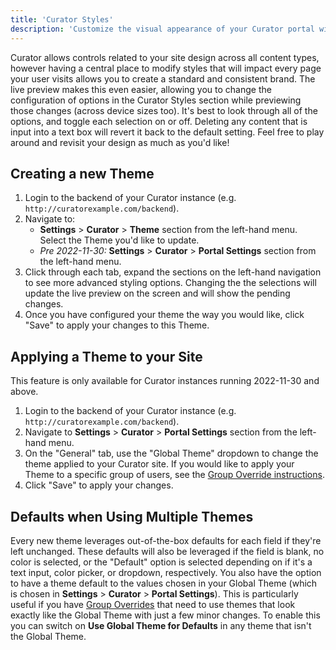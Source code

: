 ---
title: 'Curator Styles'
description: 'Customize the visual appearance of your Curator portal with built-in styling options and theme configurations.'
---

Curator allows controls related to your site design across all content types, however having a central place to modify
styles that will impact every page your user visits allows you to create a standard and consistent brand.  The live
preview makes this even easier, allowing you to change the configuration of options in the Curator Styles section while
previewing those changes (across device sizes too).  It's best to look through all of the options, and toggle each
selection on or off.  Deleting any content that is input into a text box will revert it back to the default setting.
Feel free to play around and revisit your design as much as you'd like!

## Creating a new Theme

1. Login to the backend of your Curator instance (e.g. `http://curatorexample.com/backend`).
2. Navigate to:
	- **Settings** > **Curator** > **Theme** section from the left-hand menu. Select the Theme you'd like to update.
	- *Pre 2022-11-30:* **Settings** > **Curator** > **Portal Settings** section from the left-hand menu.
3. Click through each tab, expand the sections on the left-hand navigation to see more advanced styling options.
Changing the the selections will update the live preview on the screen and will show the pending changes.
4. Once you have configured your theme the way you would like, click "Save" to apply your changes to this Theme.

## Applying a Theme to your Site

This feature is only available for Curator instances running 2022-11-30 and above.

1. Login to the backend of your Curator instance (e.g. `http://curatorexample.com/backend`).
2. Navigate to **Settings** > **Curator** > **Portal Settings** section from the left-hand menu.
3. On the "General" tab, use the "Global Theme" dropdown to change the theme applied to your Curator site.  If you would
like to apply your Theme to a specific group of users, see the
[Group Override instructions](/site_content_design/theme/group_overrides).
4. Click "Save" to apply your changes.

## Defaults when Using Multiple Themes

Every new theme leverages out-of-the-box defaults for each field if they're left unchanged. These defaults will also be
leveraged if the field is blank, no color is selected, or the "Default" option is selected depending on if it's a text
input, color picker, or dropdown, respectively. You also have the option to have a theme default to the values chosen
in your Global Theme (which is chosen in **Settings** > **Curator** > **Portal Settings**). This is particularly useful
if you have [Group Overrides](/site_content_design/theme/group_overrides) that
need to use themes that look exactly like the Global Theme with just a few minor changes. To enable this you can switch
on **Use Global Theme for Defaults** in any theme that isn't the Global Theme.
